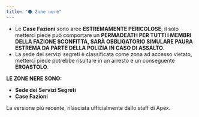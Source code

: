 ```yaml
---
title: "⚫ Zone nere"
---
```


- Le **Case Fazioni** sono aree **ESTREMAMENTE PERICOLOSE**, il solo metterci piede può comportare un **PERMADEATH PER TUTTI I MEMBRI DELLA FAZIONE SCONFITTA, SARÀ OBBLIGATORIO SIMULARE PAURA ESTREMA DA PARTE DELLA POLIZIA IN CASO DI ASSALTO**.
- La sede dei servizi segreti è classificata come zona ad accesso vietato, metterci piede potrebbe risultare in un arresto e un conseguente **ERGASTOLO**.

**LE ZONE NERE SONO:**

- **Sede dei Servizi Segreti**
- **Case Fazioni**

<Update label="25/09/2025" description="v1.0.0">
  La versione più recente, rilasciata ufficialmente dallo staff di Apex.
</Update>
